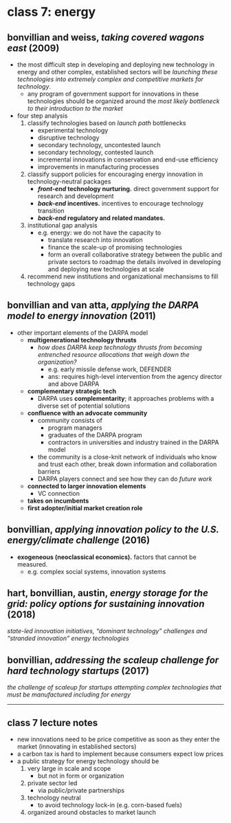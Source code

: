 # class 7: energy

## bonvillian and weiss, _taking covered wagons east_ (2009)
- the most difficult step in developing and deploying new technology in energy and other complex, established sectors will be _launching these technologies into extremely complex and competitive markets for technology_.
    - any program of government support for innovations in these technologies should be organized around the _most likely bottleneck to their introduction to the market_
- four step analysis
    1. classify technologies based on _launch path_ bottlenecks
        - experimental technology
        - disruptive technology
        - secondary technology, uncontested launch
        - secondary technology, contested launch
        - incremental innovations in conservation and end-use efficiency
        - improvements in manufacturing processes
    2. classify support policies for encouraging energy innovation in technology-neutral packages
        - **_front-end_ technology nurturing.** direct government support for research and development
        - **_back-end_ incentives.** incentives to encourage technology transition
        - **_back-end_ regulatory and related mandates.**
    3. institutional gap analysis
        - e.g. energy: we do not have the capacity to
            - translate research into innovation
            - finance the scale-up of promising technologies
            - form an overall collaborative strategy between the public and private sectors to roadmap the details involved in developing and deploying new technologies at scale
    4. recommend new institutions and organizational mechansisms to fill technology gaps

## bonvillian and van atta, _applying the DARPA model to energy innovation_ (2011)

- other important elements of the DARPA model
    - **multigenerational technology thrusts**
        - _how does DARPA keep technology thrusts from becoming entrenched resource allocations that weigh down the organization?_
            - e.g. early missile defense work, DEFENDER
            - ans: requires high-level intervention from the agency director and above DARPA
    - **complementary strategic tech**
        - DARPA uses **complementarity**; it approaches problems with a diverse set of potential solutions
    - **confluence with an advocate community**
        - community consists of
            - program managers
            - graduates of the DARPA program
            - contractors in universities and industry trained in the DARPA model
        - the community is a close-knit network of individuals who know and trust each other, break down information and collaboration barriers
        - DARPA players connect and see how they can do _future work_
    - **connected to larger innovation elements**
        - VC connection
    - **takes on incumbents**
    - **first adopter/initial market creation role**

## bonvillian, _applying innovation policy to the U.S. energy/climate challenge_ (2016)

- **exogeneous (neoclassical economics).** factors that cannot be measured.
    - e.g. complex social systems, innovation systems

## hart, bonvillian, austin, _energy storage for the grid: policy options for sustaining innovation_ (2018)

_state-led innovation initiatives, “dominant technology” challenges and “stranded innovation” energy technologies_

## bonvillian, _addressing the scaleup challenge for hard technology startups_ (2017)

_the challenge of scaleup for startups attempting complex technologies that must be manufactured including for energy_

---

## class 7 lecture notes

- new innovations need to be price competitive as soon as they enter the market (innovating in established sectors)
- a carbon tax is hard to implement because consumers expect low prices
- a public strategy for energy technology should be
    1. very large in scale and scope
        - but not in form or organization
    2. private sector led
        - via public/private partnerships
    3. technology neutral 
        - to avoid technology lock-in (e.g. corn-based fuels)
    4. organized around obstacles to market launch
